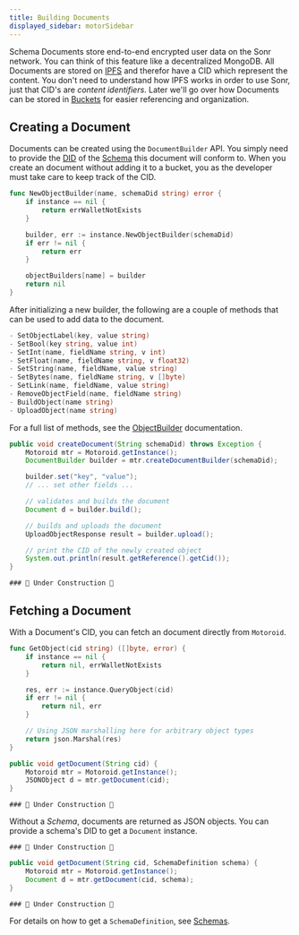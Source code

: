 ```yaml
---
title: Building Documents
displayed_sidebar: motorSidebar
---
```



<APIButton href="/api/schema" label="Schema API" type="info" />

Schema Documents store end-to-end encrypted user data on the Sonr network. You can think of this feature like a decentralized MongoDB. All Documents are stored on [IPFS](https://ipfs.io) and therefor have a CID which represent the content. You don't need to understand how IPFS works in order to use Sonr, just that CID's are _content identifiers_. Later we'll go over how Documents can be stored in [Buckets](/docs/motor-sdk/storage/buckets.mdx) for easier referencing and organization.

## Creating a Document

Documents can be created using the `DocumentBuilder` API. You simply need to provide the [DID](#) of the [Schema](#) this document will conform to. When you create an document without adding it to a bucket, you as the developer must take care to keep track of the CID.

<Tabs groupId="platform">
  <TabItem value="go" label="🐹 Go" default>

```go
func NewObjectBuilder(name, schemaDid string) error {
	if instance == nil {
		return errWalletNotExists
	}

	builder, err := instance.NewObjectBuilder(schemaDid)
	if err != nil {
		return err
	}

	objectBuilders[name] = builder
	return nil
}
```

After initializing a new builder, the following are a couple of methods that can be used to add data to the document.

```go
- SetObjectLabel(key, value string)
- SetBool(key string, value int)
- SetInt(name, fieldName string, v int)
- SetFloat(name, fieldName string, v float32)
- SetString(name, fieldName, value string)
- SetBytes(name, fieldName string, v []byte)
- SetLink(name, fieldName, value string)
- RemoveObjectField(name, fieldName string)
- BuildObject(name string)
- UploadObject(name string)
```

For a full list of methods, see the [ObjectBuilder](https://pkg.go.dev/github.com/sonr-io/sonr@v0.4.0/bind/motor-mobile) documentation.

  </TabItem>
  <TabItem value="android" label="☕ Java">

```java
public void createDocument(String schemaDid) throws Exception {
    Motoroid mtr = Motoroid.getInstance();
    DocumentBuilder builder = mtr.createDocumentBuilder(schemaDid);

    builder.set("key", "value");
    // ... set other fields ...

    // validates and builds the document
    Document d = builder.build();

    // builds and uploads the document
    UploadObjectResponse result = builder.upload();

    // print the CID of the newly created object
    System.out.println(result.getReference().getCid());
}

```

  </TabItem>
  <TabItem value="flutter" label="🎯 Dart">

    ### 🚧 Under Construction 🚧

  </TabItem>
</Tabs>

## Fetching a Document

With a Document's CID, you can fetch an document directly from `Motoroid`.

<Tabs groupId="platform">
  <TabItem value="go" label="🐹 Go" default>

```go
func GetObject(cid string) ([]byte, error) {
	if instance == nil {
		return nil, errWalletNotExists
	}

	res, err := instance.QueryObject(cid)
	if err != nil {
		return nil, err
	}

	// Using JSON marshalling here for arbitrary object types
	return json.Marshal(res)
}
```

  </TabItem>
  <TabItem value="android" label="☕ Java">

```java
public void getDocument(String cid) {
    Motoroid mtr = Motoroid.getInstance();
    JSONObject d = mtr.getDocument(cid);
}
```

  </TabItem>
  <TabItem value="flutter" label="🎯 Dart">

    ### 🚧 Under Construction 🚧

  </TabItem>
</Tabs>

Without a _Schema_, documents are returned as JSON objects. You can provide a schema's DID to get a `Document` instance.

<Tabs groupId="platform">
  <TabItem value="go" label="🐹 Go" default>

    ### 🚧 Under Construction 🚧

  </TabItem>
  <TabItem value="android" label="☕ Java">

```java
public void getDocument(String cid, SchemaDefinition schema) {
    Motoroid mtr = Motoroid.getInstance();
    Document d = mtr.getDocument(cid, schema);
}
```

  </TabItem>
  <TabItem value="flutter" label="🎯 Dart">

    ### 🚧 Under Construction 🚧

  </TabItem>
</Tabs>

For details on how to get a `SchemaDefinition`, see [Schemas](/docs/highway/modules/schemas.md).
